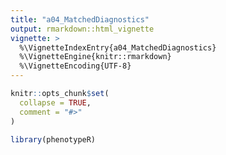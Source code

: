 ```yaml
---
title: "a04_MatchedDiagnostics"
output: rmarkdown::html_vignette
vignette: >
  %\VignetteIndexEntry{a04_MatchedDiagnostics}
  %\VignetteEngine{knitr::rmarkdown}
  %\VignetteEncoding{UTF-8}
---
```


```r
knitr::opts_chunk$set(
  collapse = TRUE,
  comment = "#>"
)
```

```r
library(phenotypeR)
```

